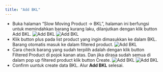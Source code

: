 ```yaml
---
title: "Add BKL"
---
```


- Buka halaman “Slow Moving Product -> BKL”, halaman ini berfungsi untuk memindahkan barang kurang laku, dilanjutkan dengan klik button Add BKL.
  ![Add BKL](/image/storage/add-bkl/a-1.png "Add BKL")
  ![Add BKL](/image/storage/add-bkl/a-2.png "Add BKL")
- Klik button plus pada list product yang ingin dimasukkan ke dalam BKL. Barang otomatis masuk ke dalam filtered product.
  ![Add BKL](/image/storage/add-bkl/b-1.png "Add BKL")
- Cara check barang yang sudah terpilih adalah dengan klik button Filtered Product di pojok kanan atas. Dan jika dirasa sudah semua di dalam pop up filtered product klik button Create.
  ![Add BKL](/image/storage/add-bkl/c-1.png "Add BKL")
  ![Add BKL](/image/storage/add-bkl/c-2.png "Add BKL")
- Confirm uuntuk create data BKL. Alur **Add BKL** selesai.